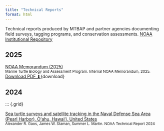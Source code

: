 ```yaml
---
title: "Technical Reports"
format: html
---
```


Technical reports produced by MTBAP and partner agencies documenting field surveys, tagging programs, and conservation assessments. [NOAA Institutional Repository](https://repository.library.noaa.gov/)

## 2025
::: {.grid}

::: {.card}
[NOAA Memorandum (2025)](/content/forms/noaamemorandum.pdf){target="_blank" rel="noopener"}  
<small>Marine Turtle Biology and Assessment Program. Internal NOAA Memorandum, 2025.</small><br>
[Download PDF ⬇](/content/forms/noaamemorandum.pdf){download}
:::

:::

## 2024
::: {.grid}

::: {.card}
[Sea turtle surveys and satellite tracking in the Naval Defense Sea Area (Pearl Harbor), Oʻahu, Hawaiʻi, United States](https://repository.library.noaa.gov/view/noaa/66118)  
<small>Alexander R. Gaos, James W. Staman, Summer L. Martin. NOAA Technical Report 2024</small>
:::







